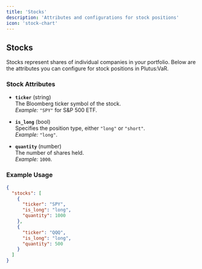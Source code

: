 ```yaml
---
title: 'Stocks'
description: 'Attributes and configurations for stock positions'
icon: 'stock-chart'
---
```


## Stocks

Stocks represent shares of individual companies in your portfolio. Below are the attributes you can configure for stock positions in Plutus:VaR.

### Stock Attributes

- **`ticker`** (string)  
  The Bloomberg ticker symbol of the stock.  
  _Example:_ `"SPY"` for S&P 500 ETF.

- **`is_long`** (bool)  
  Specifies the position type, either `"long"` or `"short"`.  
  _Example:_ `"long"`.

- **`quantity`** (number)  
  The number of shares held.  
  _Example:_ `1000`.

### Example Usage

```json
{
  "stocks": [
    {
      "ticker": "SPY",
      "is_long": "long",
      "quantity": 1000
    },
    {
      "ticker": "QQQ",
      "is_long": "long",
      "quantity": 500
    }
  ]
}